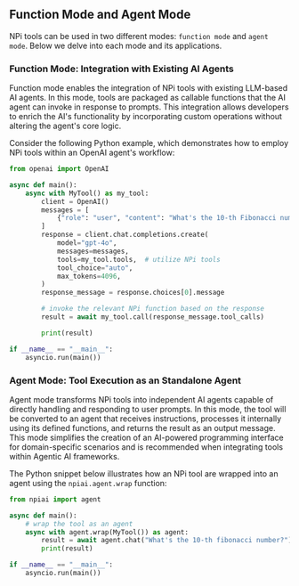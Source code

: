 ## Function Mode and Agent Mode

NPi tools can be used in two different modes: `function mode` and `agent mode`. Below we delve into each mode and its applications.

### Function Mode: Integration with Existing AI Agents

Function mode enables the integration of NPi tools with existing LLM-based AI agents. In this mode, tools are packaged as callable functions that the AI agent can invoke in response to prompts. This integration allows developers to enrich the AI's functionality by incorporating custom operations without altering the agent's core logic.

Consider the following Python example, which demonstrates how to employ NPi tools within an OpenAI agent's workflow:

```python filename="function_mode.py" {4, 12, 18-19}
from openai import OpenAI

async def main():
    async with MyTool() as my_tool:
        client = OpenAI()
        messages = [
            {"role": "user", "content": "What's the 10-th Fibonacci number?"}
        ]
        response = client.chat.completions.create(
            model="gpt-4o",
            messages=messages,
            tools=my_tool.tools,  # utilize NPi tools
            tool_choice="auto",
            max_tokens=4096,
        )
        response_message = response.choices[0].message

        # invoke the relevant NPi function based on the response
        result = await my_tool.call(response_message.tool_calls)

        print(result)

if __name__ == "__main__":
    asyncio.run(main())
```

### Agent Mode: Tool Execution as an Standalone Agent

Agent mode transforms NPi tools into independent AI agents capable of directly handling and responding to user prompts. In this mode, the tool will be converted to an agent that receives instructions, processes it internally using its defined functions, and returns the result as an output message. This mode simplifies the creation of an AI-powered programming interface for domain-specific scenarios and is recommended when integrating tools within Agentic AI frameworks.

The Python snippet below illustrates how an NPi tool are wrapped into an agent using the `npiai.agent.wrap` function:

```python filename="main.py" {1, 4-5}
from npiai import agent

async def main():
    # wrap the tool as an agent
    async with agent.wrap(MyTool()) as agent:
        result = await agent.chat("What's the 10-th fibonacci number?")
        print(result)

if __name__ == "__main__":
    asyncio.run(main())
```
